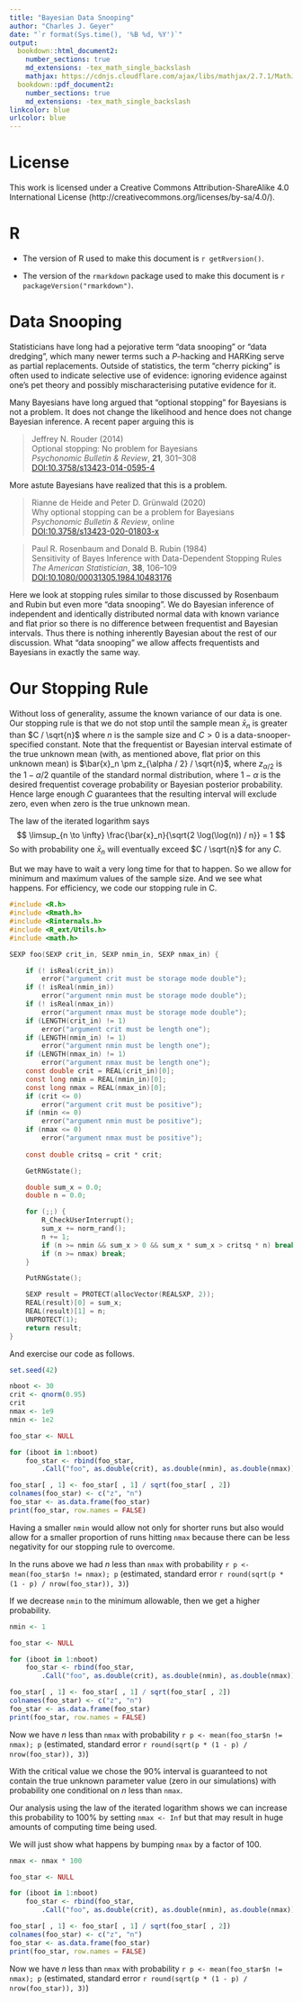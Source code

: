 ```yaml
---
title: "Bayesian Data Snooping"
author: "Charles J. Geyer"
date: "`r format(Sys.time(), '%B %d, %Y')`"
output:
  bookdown::html_document2:
    number_sections: true
    md_extensions: -tex_math_single_backslash
    mathjax: https://cdnjs.cloudflare.com/ajax/libs/mathjax/2.7.1/MathJax.js?config=TeX-AMS-MML_HTMLorMML
  bookdown::pdf_document2:
    number_sections: true
    md_extensions: -tex_math_single_backslash
linkcolor: blue
urlcolor: blue
---
```


# License

This work is licensed under a Creative Commons
Attribution-ShareAlike 4.0 International License
(http://creativecommons.org/licenses/by-sa/4.0/).

# R

 * The version of R used to make this document is `r getRversion()`.

 * The version of the `rmarkdown` package used to make this document is
   `r packageVersion("rmarkdown")`.

# Data Snooping

Statisticians have long had a pejorative term "data snooping"
or "data dredging", which many newer terms such a $P$-hacking
and HARKing serve as partial replacements.  Outside of statistics,
the term "cherry picking" is often used to indicate selective
use of evidence: ignoring evidence against one's pet theory and
possibly mischaracterising putative evidence for it.

Many Bayesians have long argued that "optional stopping" for Bayesians
is not a problem.  It does not change the likelihood and hence does not
change Bayesian inference.  A recent paper arguing this is

> Jeffrey N. Rouder (2014)  
> Optional stopping: No problem for Bayesians  
> *Psychonomic Bulletin & Review*, **21**, 301–308  
> [DOI:10.3758/s13423-014-0595-4](https://doi.org/10.3758/s13423-014-0595-4)

More astute Bayesians have realized that this is a problem.

> Rianne de Heide and Peter D. Grünwald (2020)  
> Why optional stopping can be a problem for Bayesians  
> *Psychonomic Bulletin & Review*, online  
> [DOI:10.3758/s13423-020-01803-x](https://doi.org/10.3758/s13423-020-01803-x)

> Paul R. Rosenbaum and Donald B. Rubin (1984)  
> Sensitivity of Bayes Inference with Data-Dependent Stopping Rules  
> *The American Statistician*, **38**, 106–109  
> [DOI:10.1080/00031305.1984.10483176](https://doi.org/10.1080/00031305.1984.10483176)

Here we look at stopping rules similar to those discussed by
Rosenbaum and Rubin but even more "data snooping".
We do Bayesian inference of independent and identically distributed
normal data with known variance and flat prior so there is no difference
between frequentist and Bayesian intervals.  Thus there is nothing
inherently Bayesian about the rest of our discussion.  What "data snooping"
we allow affects frequentists and Bayesians in exactly the same way.

# Our Stopping Rule

Without loss of generality, assume the known variance of our data is one.
Our stopping rule is that we do not stop until the sample mean $\bar{x}_n$
is greater than $C / \sqrt{n}$ where $n$ is the sample size and $C > 0$ is
a data-snooper-specified constant.  Note that the frequentist or Bayesian
interval estimate of the true unknown mean (with, as mentioned above,
flat prior on this unknown mean) is $\bar{x}_n \pm z_{\alpha / 2} / \sqrt{n}$,
where $z_{\alpha / 2}$ is the $1 - \alpha / 2$ quantile of the standard
normal distribution, where $1 - \alpha$ is the desired frequentist coverage
probability or Bayesian posterior probability.  Hence large enough $C$
guarantees that the resulting interval will exclude zero, even when zero
is the true unknown mean.

The law of the iterated logarithm says
$$
   \limsup_{n \to \infty} \frac{\bar{x}_n}{\sqrt{2 \log(\log(n)) / n}} = 1
$$
So with probability one $\bar{x}_n$ will eventually exceed $C / \sqrt{n}$
for any $C$.

But we may have to wait a very long time for that to happen.  So we
allow for minimum and maximum values of the sample size.  And we see what
happens.  For efficiency, we code our stopping rule in C.
```c
#include <R.h>
#include <Rmath.h>
#include <Rinternals.h>
#include <R_ext/Utils.h>
#include <math.h>

SEXP foo(SEXP crit_in, SEXP nmin_in, SEXP nmax_in) {

    if (! isReal(crit_in))
        error("argument crit must be storage mode double");
    if (! isReal(nmin_in))
        error("argument nmin must be storage mode double");
    if (! isReal(nmax_in))
        error("argument nmax must be storage mode double");
    if (LENGTH(crit_in) != 1)
        error("argument crit must be length one");
    if (LENGTH(nmin_in) != 1)
        error("argument nmin must be length one");
    if (LENGTH(nmax_in) != 1)
        error("argument nmax must be length one");
    const double crit = REAL(crit_in)[0];
    const long nmin = REAL(nmin_in)[0];
    const long nmax = REAL(nmax_in)[0];
    if (crit <= 0)
        error("argument crit must be positive");
    if (nmin <= 0)
        error("argument nmin must be positive");
    if (nmax <= 0)
        error("argument nmax must be positive");
 
    const double critsq = crit * crit;

    GetRNGstate();

    double sum_x = 0.0;
    double n = 0.0;

    for (;;) {
        R_CheckUserInterrupt();
        sum_x += norm_rand();
        n += 1;
        if (n >= nmin && sum_x > 0 && sum_x * sum_x > critsq * n) break;
        if (n >= nmax) break;
    }

    PutRNGstate();

    SEXP result = PROTECT(allocVector(REALSXP, 2));
    REAL(result)[0] = sum_x;
    REAL(result)[1] = n;
    UNPROTECT(1);
    return result;
}
```

And exercise our code as follows.
```r
set.seed(42)

nboot <- 30
crit <- qnorm(0.95)
crit
nmax <- 1e9
nmin <- 1e2
```
```r
foo_star <- NULL

for (iboot in 1:nboot)
    foo_star <- rbind(foo_star,
        .Call("foo", as.double(crit), as.double(nmin), as.double(nmax)))

foo_star[ , 1] <- foo_star[ , 1] / sqrt(foo_star[ , 2])
colnames(foo_star) <- c("z", "n")
foo_star <- as.data.frame(foo_star)
print(foo_star, row.names = FALSE)
```
Having a smaller `nmin` would allow not only for shorter runs but also
would allow for a smaller proportion of runs hitting `nmax` because
there can be less negativity for our stopping rule to overcome.

In the runs above we had $n$ less than `nmax` with probability
`r p <- mean(foo_star$n != nmax); p`
(estimated, standard error `r round(sqrt(p * (1 - p) / nrow(foo_star)), 3)`)

If we decrease `nmin` to the minimum allowable,
then we get a higher probability.
```r
nmin <- 1

foo_star <- NULL

for (iboot in 1:nboot)
    foo_star <- rbind(foo_star,
        .Call("foo", as.double(crit), as.double(nmin), as.double(nmax)))

foo_star[ , 1] <- foo_star[ , 1] / sqrt(foo_star[ , 2])
colnames(foo_star) <- c("z", "n")
foo_star <- as.data.frame(foo_star)
print(foo_star, row.names = FALSE)
```
Now we have $n$ less than `nmax` with probability
`r p <- mean(foo_star$n != nmax); p`
(estimated, standard error `r round(sqrt(p * (1 - p) / nrow(foo_star)), 3)`)

With the critical value we chose the 90% interval is guaranteed to not
contain the true unknown parameter value (zero in our simulations) with
probability one conditional on $n$ less than `nmax`.

Our analysis using the law of the iterated logarithm shows we can increase
this probability to 100% by setting `nmax <- Inf` but that may result
in huge amounts of computing time being used.

We will just show what happens by bumping `nmax` by a factor of 100.
```r
nmax <- nmax * 100

foo_star <- NULL

for (iboot in 1:nboot)
    foo_star <- rbind(foo_star,
        .Call("foo", as.double(crit), as.double(nmin), as.double(nmax)))

foo_star[ , 1] <- foo_star[ , 1] / sqrt(foo_star[ , 2])
colnames(foo_star) <- c("z", "n")
foo_star <- as.data.frame(foo_star)
print(foo_star, row.names = FALSE)
```
Now we have $n$ less than `nmax` with probability
`r p <- mean(foo_star$n != nmax); p`
(estimated, standard error `r round(sqrt(p * (1 - p) / nrow(foo_star)), 3)`)

